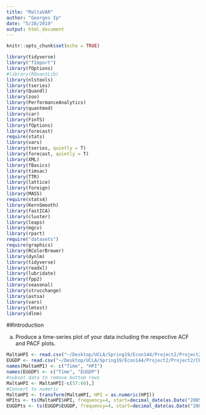 ```yaml
---
title: "MaltaVAR"
author: "Georges Ip" 
date: "5/28/2019"
output: html_document
---
```


```r
knitr::opts_chunk$set(echo = TRUE)
```

```r
library(tidyverse)
library("fImport")
library(fOptions)
#library(RQuantLib)
library(nlstools)
library(tseries)
library(Quandl)
library(zoo)
library(PerformanceAnalytics)
library(quantmod)
library(car)
library(FinTS)
library(fOptions)
library(forecast)
require(stats)
library(vars)
library(tseries, quietly = T)
library(forecast, quietly = T)
library(XML)
library(fBasics)
library(timsac)
library(TTR)
library(lattice)
library(foreign)
library(MASS)
require(stats4)
library(KernSmooth)
library(fastICA)
library(cluster)
library(leaps)
library(mgcv)
library(rpart)
require("datasets")
require(graphics)
library(RColorBrewer)
library(dynlm)
library(tidyverse)
library(readxl)
library(lubridate)
library(fpp2)
library(seasonal)
library(strucchange)
library(astsa)
library(vars)
library(lmtest)
library(dlnm)
```

##Introduction


(a) Produce a time-series plot of your data including the respective ACF and PACF plots.
```r
MaltaHPI <- read.csv("~/Desktop/UCLA/Spring19/Econ144/Project2/Project2/MaltaHPI")
EUGDP <- read.csv("~/Desktop/UCLA/Spring19/Econ144/Project2/Project2/CPMNACSCAB1GQEU28.csv")
names(MaltaHPI) <- c("Time", "HPI")
names(EUGDP) <- c("Time", "EUGDP")
#subset data to remove bottom rows
MaltaHPI <- MaltaHPI[-c(57:60),]
#Convert to numeric
MaltaHPI <- transform(MaltaHPI, HPI = as.numeric(HPI))
HPIts <- ts(MaltaHPI$HPI, frequency=4, start=decimal_date(as.Date("2005-01-01")))
EUGDPts <- ts(EUGDP$EUGDP, frequency=4, start=decimal_date(as.Date("2005-01-01")))
```

